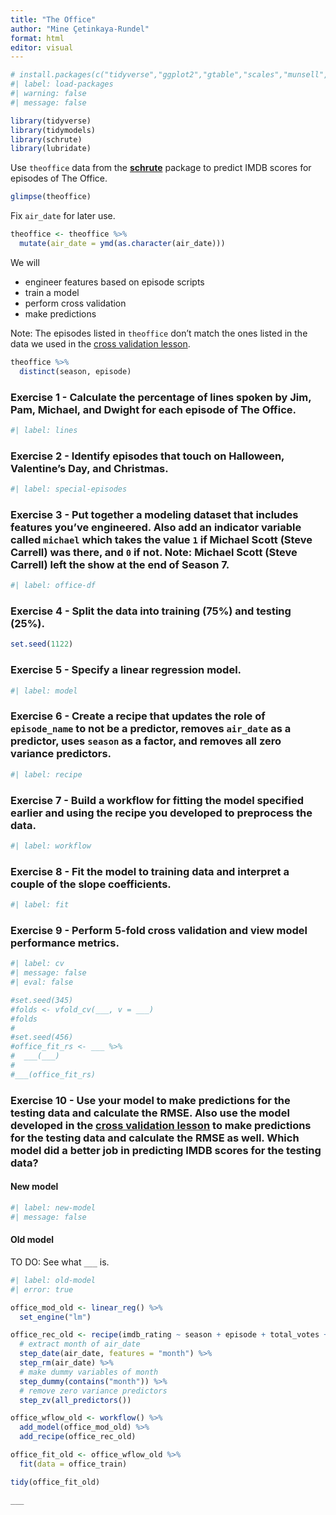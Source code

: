 ```yaml
---
title: "The Office"
author: "Mine Çetinkaya-Rundel"
format: html
editor: visual
---
```


```r
# install.packages(c("tidyverse","ggplot2","gtable","scales","munsell","colorspace","readr","hms","tzdb","forcats","lubridate","timechange","DT","labeling","farver","crosstalk","unvotes","ggrepel","Rcpp","viridisLite","tidymodels","broom","backports","prodlim","data.table","jquerylib","lava","future.apply","future","globals","listenv","parallelly","foreach","iterators","schrute"), "/datascience-box-main/datascience-box-main/renv/library/R-4.2/x86_64-w64-mingw32")
#| label: load-packages
#| warning: false
#| message: false

library(tidyverse)
library(tidymodels)
library(schrute)
library(lubridate)

```

Use `theoffice` data from the [**schrute**](https://bradlindblad.github.io/schrute/) package to predict IMDB scores for episodes of The Office.

```r
glimpse(theoffice)
```

Fix `air_date` for later use.

```r
theoffice <- theoffice %>%
  mutate(air_date = ymd(as.character(air_date)))
```

We will

-   engineer features based on episode scripts
-   train a model
-   perform cross validation
-   make predictions

Note: The episodes listed in `theoffice` don't match the ones listed in the data we used in the [cross validation lesson](https://ids-s1-20.github.io/slides/week-10/w10-d02-cross-validation/w10-d02-cross-validation.html).

```r
theoffice %>%
  distinct(season, episode)
```

### Exercise 1 - Calculate the percentage of lines spoken by Jim, Pam, Michael, and Dwight for each episode of The Office.

```r
#| label: lines

```

### Exercise 2 - Identify episodes that touch on Halloween, Valentine's Day, and Christmas.

```r
#| label: special-episodes

```

### Exercise 3 - Put together a modeling dataset that includes features you've engineered. Also add an indicator variable called `michael` which takes the value `1` if Michael Scott (Steve Carrell) was there, and `0` if not. Note: Michael Scott (Steve Carrell) left the show at the end of Season 7.

```r
#| label: office-df

```

### Exercise 4 - Split the data into training (75%) and testing (25%).

```r
set.seed(1122)

```

### Exercise 5 - Specify a linear regression model.

```r
#| label: model

```

### Exercise 6 - Create a recipe that updates the role of `episode_name` to not be a predictor, removes `air_date` as a predictor, uses `season` as a factor, and removes all zero variance predictors.

```r
#| label: recipe

```

### Exercise 7 - Build a workflow for fitting the model specified earlier and using the recipe you developed to preprocess the data.

```r
#| label: workflow

```

### Exercise 8 - Fit the model to training data and interpret a couple of the slope coefficients.

```r
#| label: fit

```

### Exercise 9 - Perform 5-fold cross validation and view model performance metrics.

```r
#| label: cv
#| message: false
#| eval: false

#set.seed(345)
#folds <- vfold_cv(___, v = ___)
#folds
#
#set.seed(456)
#office_fit_rs <- ___ %>%
#  ___(___)
#
#___(office_fit_rs)
```

### Exercise 10 - Use your model to make predictions for the testing data and calculate the RMSE. Also use the model developed in the [cross validation lesson](https://ids-s1-20.github.io/slides/week-10/w10-d02-cross-validation/w10-d02-cross-validation.html) to make predictions for the testing data and calculate the RMSE as well. Which model did a better job in predicting IMDB scores for the testing data?

#### New model

```r
#| label: new-model
#| message: false

```

#### Old model

TO DO: See what `___` is.

``` r
#| label: old-model
#| error: true

office_mod_old <- linear_reg() %>%
  set_engine("lm")

office_rec_old <- recipe(imdb_rating ~ season + episode + total_votes + air_date, data = office_train) %>%
  # extract month of air_date
  step_date(air_date, features = "month") %>%
  step_rm(air_date) %>%
  # make dummy variables of month 
  step_dummy(contains("month")) %>%
  # remove zero variance predictors
  step_zv(all_predictors())

office_wflow_old <- workflow() %>%
  add_model(office_mod_old) %>%
  add_recipe(office_rec_old)

office_fit_old <- office_wflow_old %>%
  fit(data = office_train)

tidy(office_fit_old)

___
```
